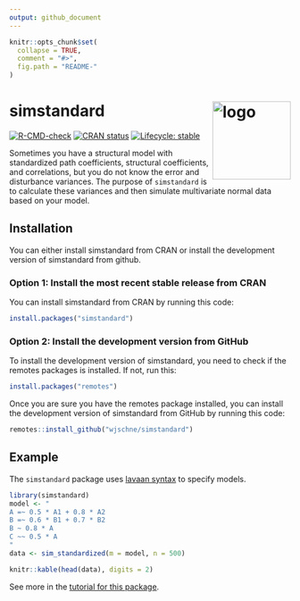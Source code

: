 ```yaml
---
output: github_document
---
```



<!-- README.md is generated from README.Rmd. Please edit that file -->

```r
knitr::opts_chunk$set(
  collapse = TRUE,
  comment = "#>",
  fig.path = "README-"
)
```

# simstandard [<img src="man/figures/logo.png" style="float: right;" width="140" alt="logo" />](https://wjschne.github.io/simstandard/)

<!-- badges: start -->
[![R-CMD-check](https://github.com/wjschne/simstandard/workflows/R-CMD-check/badge.svg)](https://github.com/wjschne/simstandard/actions)
[![CRAN status](https://www.r-pkg.org/badges/version/simstandard)](https://CRAN.R-project.org/package=simstandard)
[![Lifecycle: stable](https://img.shields.io/badge/lifecycle-stable-brightgreen.svg)](https://lifecycle.r-lib.org/articles/stages.html#stable)
<!-- badges: end -->



Sometimes you have a structural model with standardized path coefficients, structural coefficients, and correlations, but you do not know the error and disturbance variances. The purpose of `simstandard` is to calculate these variances and then simulate multivariate normal data based on your model.

## Installation

You can either install simstandard from CRAN or install the development version of simstandard from github.

### Option 1: Install the most recent stable release from CRAN

You can install simstandard from CRAN by running this code:

```r
install.packages("simstandard")
```

### Option 2: Install the development version from GitHub

To install the development version of simstandard, you need to check if the remotes packages is installed. If not, run this:

```r
install.packages("remotes")
```

Once you are sure you have the remotes package installed, you can install the development version of simstandard from GitHub by running this code:

```r
remotes::install_github("wjschne/simstandard")
```

## Example

The `simstandard` package uses [lavaan syntax](https://lavaan.ugent.be/tutorial/syntax1.html) to specify models.

```r
library(simstandard)
model <- "
A =~ 0.5 * A1 + 0.8 * A2
B =~ 0.6 * B1 + 0.7 * B2
B ~ 0.8 * A
C ~~ 0.5 * A
"
data <- sim_standardized(m = model, n = 500)

knitr::kable(head(data), digits = 2)
```

See more in the [tutorial for this package](https://wjschne.github.io/simstandard//articles/simstandard_tutorial.html).
